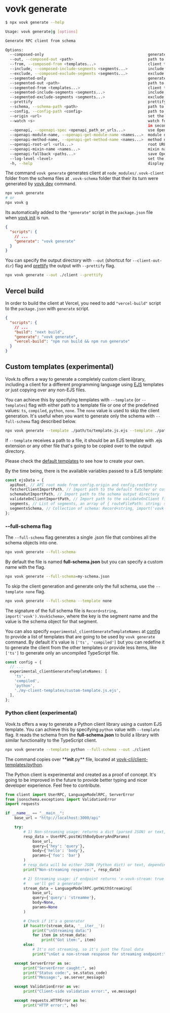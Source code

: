 # vovk generate

```sh filename="Quick CLI Ref"
$ npx vovk generate --help

Usage: vovk generate|g [options]

Generate RPC client from schema

Options:
  --composed-only                                              generate only composed client even if segmented client is enabled
  --out, --composed-out <path>                                 path to output directory for composed client
  --from, --composed-from <templates...>                       client template names for composed client
  --include, --composed-include-segments <segments...>         include segments in composed client
  --exclude, --composed-exclude-segments <segments...>         exclude segments in composed client
  --segmented-only                                             generate only segmented client even if composed client is enabled
  --segmented-out <path>                                       path to output directory for segmented client
  --segmented-from <templates...>                              client template names for segmented client
  --segmented-include-segments <segments...>                   include segments in segmented client
  --segmented-exclude-segments <segments...>                   exclude segments in segmented client
  --prettify                                                   prettify output files
  --schema, --schema-path <path>                               path to schema folder (default: ./.vovk-schema)
  --config, --config-path <config>                             path to config file
  --origin <url>                                               set the origin URL for the generated client
  --watch <s>                                                  watch for changes in schema or openapi spec and regenerate client; accepts a number
                                                               in seconds to throttle the watcher or make an HTTP request to the OpenAPI spec URL
  --openapi, --openapi-spec <openapi_path_or_urls...>          use OpenAPI schema for client generation
  --openapi-module-name, --openapi-get-module-name <names...>  module names corresponding to the index of --openapi option
  --openapi-method-name, --openapi-get-method-name <names...>  method names corresponding to the index of --openapi option
  --openapi-root-url <urls...>                                 root URLs corresponding to the index of --openapi option
  --openapi-mixin-name <names...>                              mixin names corresponding to the index of --openapi option
  --openapi-fallback <paths...>                                save OpenAPI spec and use it as a fallback if URL is not available
  --log-level <level>                                          set the log level
  -h, --help                                                   display help for command
```

The command `vovk generate` generates client at `node_modules/.vovk-client` folder from the schema files at `.vovk-schema` folder that their its turn were generated by [vovk dev](/dev/dev) command.

```sh
npx vovk generate
# or
npx vovk g
```

Its automatically added to the `"generate"` script in the `package.json` file when [vovk init](/init) is run.

```json
{
  "scripts": {
    // ...
    "generate": "vovk generate"
  }
}
```

You can specify the output directory with `--out` (shortcut for `--client-out-dir`) flag and [prettify](https://prettier.io/) the output with `--prettify` flag.

```sh
npx vovk generate --out ./client --prettify
```

## Vercel build

In order to build the client at Vercel, you need to add `"vercel-build"` script to the `package.json` with `generate` script.

```json
{
  "scripts": {
    // ...
    "build": "next build",
    "generate": "vovk generate",
    "vercel-build": "npm run build && npm run generate"
  }
}
```

## Custom templates (experimental)

Vovk.ts offers a way to generate a completely custom client library, including a client for a different programming language using [EJS](https://www.npmjs.com/package/ejs) templates or just copying over any non-EJS files.

You can achieve this by specifying templates with `--template` (or `--templates`) flag with either path to a template file or one of the predefined values: `ts`, `compiled`, `python`, `none`. The `none` value is used to skip the client generation. It's useful when you want to generate only the schema with `--full-schema` flag described below.

```sh
npx vovk generate --template ./path/to/template.js.ejs --template ./path/to/another-template.py.ejs --template ts
```

If `--template` receives a path to a file, it should be an EJS template with .ejs extension or any other file that's going to be copied over to the output directory.

Please check the [default templates](https://github.com/finom/vovk/tree/main/packages/vovk-cli/client-templates) to see how to create your own.

By the time being, there is the available variables passed to a EJS template:

```ts
const ejsData = {
  apiRoot, // API root made from config.origin and config.rootEntry
  fetcherClientImportPath, // Import path to the default fetcher or custom fetcher defined as config.fetcher
  schemaOutImportPath, // Import path to the schema output directory
  validateOnClientImportPath, // Import path to the validateOnClient file
  segments, // List of segments, an array of { routeFilePath: string; segmentName: string; segmentImportPath: string; }
  segmentsSchema, // Collection of schema: Record<string, import('vovk').VovkSchema>
};
```

### --full-schema flag

The `--full-schema` flag generates a single .json file that combines all the schema objects into one.

```sh
npx vovk generate --full-schema
```

By default the file is named **full-schema.json** but you can specify a custom name with the flag.

```sh
npx vovk generate --full-schema=my-schema.json
```

To skip the client generation and generate only the full schema, use the `--template none` flag.

```sh
npx vovk generate --full-schema --template none
```

The signature of the full schema file is `Record<string, import('vovk').VovkSchema>`, where the key is the segment name and the value is the schema object for that segment.

You can also specify `experimental_clientGenerateTemplateNames` at [config](/config) to provide a list of templates that are going to be used by `vovk generate` command. By default it's value is `['ts', 'compiled']` but you can redefine it to generate the client from the other templates or provide less items, like `['ts']` to generate only an uncompiled TypeScript file.

```ts
const config = {
  // ...
  experimental_clientGenerateTemplateNames: [
    'ts',
    'compiled',
    'python',
    './my-client-templates/custom-template.js.ejs',
  ],
};
```

### Python client (experimental)

Vovk.ts offers a way to generate a Python client library using a custom EJS template. You can achieve this by specifying `python` value with `--template` flag. It reads the schema from the **full-schema.json** to build a library with similar functionality to the TypeScript client.

```sh
npx vovk generate --template python --full-schema --out ./client
```

The command copies over \***\*init**.py\*\* file, located at [vovk-cli/client-templates/python](https://github.com/finom/vovk/tree/main/packages/vovk-cli/client-templates).

The Python client is experimental and created as a proof of concept. It's going to be improved in the future to provide better typing and nicer developer experience. Feel free to contribute.

```py
from client import UserRPC, LanguageModelRPC, ServerError
from jsonschema.exceptions import ValidationError
import requests

if __name__ == "__main__":
    base_url = "http://localhost:3000/api"

    try:
        # 1) Non-streaming usage: returns a dict (parsed JSON) or text, etc.
        resp_data = UserRPC.postWithBodyQueryAndParams(
            base_url,
            query={'hey': 'query'},
            body={'hello': 'body'},
            params={'foo': 'bar'}
        )
        # resp_data will be either JSON (Python dict) or text, depending on the content type
        print("Non-streaming response:", resp_data)

        # 2) Streaming usage: if endpoint returns 'x-vovk-stream: true'
        #    we'll get a generator
        stream_data = LanguageModelRPC.getWithStreaming(
            base_url,
            query={'query': 'streamme'},
            body=None,
            params=None
        )

        # Check if it's a generator
        if hasattr(stream_data, '__iter__'):
            print("\nStreaming data:")
            for item in stream_data:
                print("Got item:", item)
        else:
            # It's not streaming, so it's just the final data
            print("\nGot a non-stream response for streaming endpoint:", stream_data)

    except ServerError as se:
        print("ServerError caught:", se)
        print("Status code:", se.status_code)
        print("Message:", se.server_message)

    except ValidationError as ve:
        print("Client-side validation error:", ve.message)

    except requests.HTTPError as he:
        print("HTTP error:", he)
```
